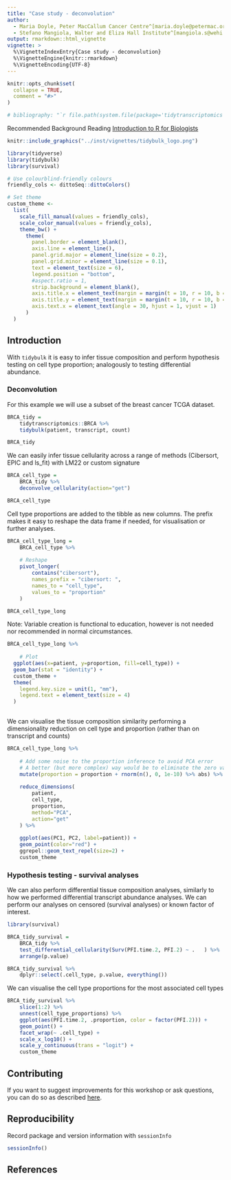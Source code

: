 ```yaml
---
title: "Case study - deconvolution"
author:
  - Maria Doyle, Peter MacCallum Cancer Centre^[maria.doyle@petermac.org]
  - Stefano Mangiola, Walter and Eliza Hall Institute^[mangiola.s@wehi.edu.au]
output: rmarkdown::html_vignette
vignette: >
  %\VignetteIndexEntry{Case study - deconvolution}
  %\VignetteEngine{knitr::rmarkdown}
  %\VignetteEncoding{UTF-8}
---
```


```r
knitr::opts_chunk$set(
  collapse = TRUE,
  comment = "#>"
)

# bibliography: "`r file.path(system.file(package='tidytranscriptomics', 'vignettes'), 'workshop_1_hour.bib')`"

```

Recommended Background Reading
[Introduction to R for Biologists](https://melbournebioinformatics.github.io/r-intro-biologists/intro_r_biologists.html)

```r
knitr::include_graphics("../inst/vignettes/tidybulk_logo.png")
```

```r

library(tidyverse)
library(tidybulk)
library(survival)
```
```r
# Use colourblind-friendly colours
friendly_cols <- dittoSeq::dittoColors()

# Set theme
custom_theme <-
  list(
    scale_fill_manual(values = friendly_cols),
    scale_color_manual(values = friendly_cols),
    theme_bw() +
      theme(
        panel.border = element_blank(),
        axis.line = element_line(),
        panel.grid.major = element_line(size = 0.2),
        panel.grid.minor = element_line(size = 0.1),
        text = element_text(size = 6),
        legend.position = "bottom",
        #aspect.ratio = 1,
        strip.background = element_blank(),
        axis.title.x = element_text(margin = margin(t = 10, r = 10, b = 10, l = 10)),
        axis.title.y = element_text(margin = margin(t = 10, r = 10, b = 10, l = 10)),
        axis.text.x = element_text(angle = 30, hjust = 1, vjust = 1)
      )
  )
```


## Introduction

With `tidybulk` it is easy to infer tissue composition and perform hypothesis testing on cell type proportion; analogously to testing differential abundance.

### Deconvolution

For this example we will use a subset of the breast cancer TCGA dataset. 

```r
BRCA_tidy = 
	tidytranscriptomics::BRCA %>%
	tidybulk(patient, transcript, count)

BRCA_tidy
```

We can easily infer tissue cellularity across a range of methods (Cibersort, EPIC and ls_fit) with LM22 or custom signature

```r
BRCA_cell_type = 
	BRCA_tidy %>%
	deconvolve_cellularity(action="get")

BRCA_cell_type
```

Cell type proportions are added to the tibble as new columns. The prefix makes it easy to reshape the data frame if needed, for visualisation or further analyses.

```r
BRCA_cell_type_long = 
	BRCA_cell_type %>%
	
	# Reshape
	pivot_longer(
		contains("cibersort"), 
		names_prefix = "cibersort: ", 
		names_to = "cell_type",
		values_to = "proportion"
	) 

BRCA_cell_type_long

```

Note: Variable creation is functional to education, however is not needed nor recommended in normal circumstances.

```r
BRCA_cell_type_long %>%
	
	# Plot
  ggplot(aes(x=patient, y=proportion, fill=cell_type)) +
  geom_bar(stat = "identity") +
  custom_theme +
  theme(
    legend.key.size = unit(1, "mm"),
    legend.text = element_text(size = 4)
  )
  

```

We can visualise the tissue composition similarity performing a dimensionality reduction on cell type and proportion (rather than on transcript and counts)

```r

BRCA_cell_type_long %>%
	
	# Add some noise to the proportion inference to avoid PCA error
	# A better (but more complex) way would be to eliminate the zero variance cell types 
	mutate(proportion = proportion + rnorm(n(), 0, 1e-10) %>% abs) %>%
	
	reduce_dimensions(
		patient, 
		cell_type, 
		proportion, 
		method="PCA", 
		action="get"
	) %>%
	
	ggplot(aes(PC1, PC2, label=patient)) +
	geom_point(color="red") +
	ggrepel::geom_text_repel(size=2) +
	custom_theme

```

### Hypothesis testing - survival analyses

We can also perform differential tissue composition analyses, similarly to how we performed differential transcript abundance analyses. We can perform our analyses on censored (survival analyses) or known factor of interest.

```r
library(survival)

BRCA_tidy_survival = 
	BRCA_tidy %>%
	test_differential_cellularity(Surv(PFI.time.2, PFI.2) ~ .	) %>%
	arrange(p.value)

BRCA_tidy_survival %>%
	dplyr::select(.cell_type, p.value, everything())
```

We can visualise the cell type proportions for the most associated cell types

```r
BRCA_tidy_survival %>%
	slice(1:2) %>%
	unnest(cell_type_proportions) %>%
	ggplot(aes(PFI.time.2, .proportion, color = factor(PFI.2))) +
	geom_point() +
	facet_wrap(~ .cell_type) +
	scale_x_log10() +
	scale_y_continuous(trans = "logit") +
	custom_theme
```



## Contributing
If you want to suggest improvements for this workshop or ask questions, you can do so as described [here](https://github.com/stemangiola/tidytranscriptomics/blob/master/CONTRIBUTING.md).

## Reproducibility
Record package and version information with `sessionInfo`

```r
sessionInfo()
```

## References
